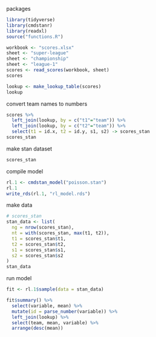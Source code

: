 packages

```r
library(tidyverse)
library(cmdstanr)
library(readxl)
source("functions.R")
```

```r
workbook <- "scores.xlsx"
sheet <- "super-league"
sheet <- "championship"
sheet <- "league-1"
scores <- read_scores(workbook, sheet)
scores
```


```r
lookup <- make_lookup_table(scores)
lookup
```

convert team names to numbers

```r
scores %>% 
  left_join(lookup, by = c("t1"="team")) %>% 
  left_join(lookup, by = c("t2"="team")) %>% 
  select(t1 = id.x, t2 = id.y, s1, s2) -> scores_stan
scores_stan
```

make stan dataset

```r
scores_stan
```

compile model

```r
rl.1 <- cmdstan_model("poisson.stan")
rl.1
write_rds(rl.1, "rl_model.rds")
```

make data

```r
# scores_stan
stan_data <- list(
  ng = nrow(scores_stan),
  nt = with(scores_stan, max(t1, t2)),
  t1 = scores_stan$t1,
  t2 = scores_stan$t2,
  s1 = scores_stan$s1,
  s2 = scores_stan$s2
)
stan_data
```

run model

```r
fit <- rl.1$sample(data = stan_data)
```

```r
fit$summary() %>% 
  select(variable, mean) %>% 
  mutate(id = parse_number(variable)) %>% 
  left_join(lookup) %>% 
  select(team, mean, variable) %>% 
  arrange(desc(mean))
```

